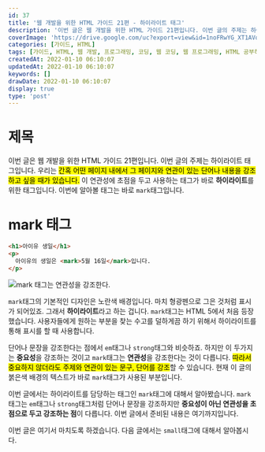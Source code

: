 ```yaml
---
id: 37
title: '웹 개발을 위한 HTML 가이드 21편 - 하이라이트 태그'
description: '이번 글은 웹 개발을 위한 HTML 가이드 21편입니다. 이번 글의 주제는 하이라이트 태그입니다. 우리는 간혹 어떤 페이지 내에서 그 페이지와 연관이 있는 단어나 내용을 강조하고 싶을 때가 있습니다. 이 연관성에 초점을 두고 사용하는 태그가 바로 하이라이트를 위한 태그입니다. 이번에 알아볼 태그는 바로 mark태그입니다. mark태그의 기본적인 디자인은 노란색 배경입니다. 마치 형광펜으로 그은 것처럼 표시가 되어있죠. 그래서 하이라이트라고 하는 겁니다. mark태그는 HTML 5에서 처음 등장했습니다. 사용자들에게 원하는 부분을 찾는 수고를 덜하게끔 하기 위해서 하이라이트를 통해 표시를 할 때 사용합니다.'
coverImage: 'https://drive.google.com/uc?export=view&id=1noFRwYG_XT1AVqzTmbo20PjyamI8MC5Y'
categories: [가이드, HTML]
tags: [가이드, HTML, 웹 개발, 프로그래밍, 코딩, 웹 코딩, 웹 프로그래밍, HTML 공부하기, HTML 초보, mark 태그, 하이라이트 태그]
createdAt: 2022-01-10 06:10:07
updatedAt: 2022-01-10 06:10:07
keywords: []
drawDate: 2022-01-10 06:10:07
display: true
type: 'post'
---
```



<HtmlGuideMessage />

<HTMLTextPosts />

# 제목
<P>이번 글은 웹 개발을 위한 HTML 가이드 21편입니다. 이번 글의 주제는 하이라이트 태그입니다. 우리는 <Mark>간혹 어떤 페이지 내에서 그 페이지와 연관이 있는 단어나 내용을 강조하고 싶을 때가 있습니다.</Mark> 이 연관성에 초점을 두고 사용하는 태그가 바로 <Strong>하이라이트</Strong>를 위한 태그입니다. 이번에 알아볼 태그는 바로 <Code>mark</Code>태그입니다.</P>

# mark 태그
```html file=mark.html
<h1>아이유 생일</h1>
<p>
  아이유의 생일은 <mark>5월 16일</mark>입니다.
</p>
```

![mark 태그는 연관성을 강조한다.](https://drive.google.com/uc?export=view&id=1GDn2C51M0o6zNn7nNwR0OX97h9pwkiDm)

`mark`태그의 기본적인 디자인은 노란색 배경입니다. 마치 형광펜으로 그은 것처럼 표시가 되어있죠. 그래서 **하이라이트**라고 하는 겁니다. `mark`태그는 HTML 5에서 처음 등장했습니다. 사용자들에게 원하는 부분을 찾는 수고를 덜하게끔 하기 위해서 하이라이트를 통해 표시를 할 때 사용합니다.

<P>단어나 문장을 강조한다는 점에서 <Code>em</Code>태그나 <Code>strong</Code>태그와 비슷하죠. 하지만 이 두가지는 <Strong>중요성</Strong>을 강조하는 것이고 <Code>mark</Code>태그는 <Strong>연관성</Strong>을 강조한다는 것이 다릅니다. <Mark>따라서 중요하지 않더라도 주제와 연관이 있는 문구, 단어를 강조</Mark>할 수 있습니다. 현재 이 글의 붉은색 배경의 텍스트가 바로 <Code>mark</Code>태그가 사용된 부분입니다.</P>

<Line />

이번 글에서는 하이라이트를 담당하는 태그인 `mark`태그에 대해서 알아봤습니다. `mark`태그는 `em`태그나 `strong`태그처럼 단어나 문장을 강조하지만 **중요성이 아닌 연관성을 초점으로 두고 강조하는 점**이 다릅니다. 이번 글에서 준비된 내용은 여기까지입니다.

이번 글은 여기서 마치도록 하겠습니다. 다음 글에서는 `small`태그에 대해서 알아봅시다.
